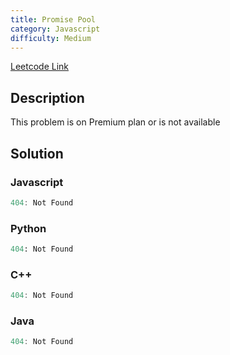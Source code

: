 ```yaml
---
title: Promise Pool
category: Javascript
difficulty: Medium
---
```


<Callout>

[Leetcode Link](https://leetcode.com/problems/promise-pool)

</Callout>

## Description

This problem is on Premium plan or is not available

## Solution

### Javascript

```javascript
404: Not Found
```

### Python

```python
404: Not Found
```

### C++

```cpp
404: Not Found
```

### Java

```java
404: Not Found
```
